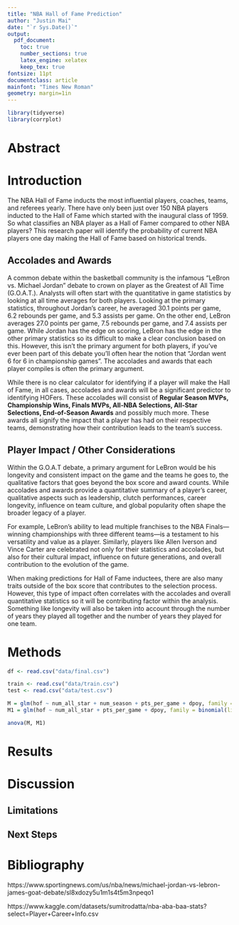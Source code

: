 ```yaml
---
title: "NBA Hall of Fame Prediction"
author: "Justin Mai"
date: "`r Sys.Date()`"
output: 
  pdf_document:
    toc: true
    number_sections: true
    latex_engine: xelatex
    keep_tex: true
fontsize: 11pt
documentclass: article
mainfont: "Times New Roman"
geometry: margin=1in
---
```


```r
library(tidyverse)
library(corrplot)
```


\newpage

# Abstract

\newpage

# Introduction

The NBA Hall of Fame inducts the most influential players, coaches, teams, and referees
yearly. There have only been just over 150 NBA players inducted to the Hall of Fame which
started with the inaugural class of 1959. So what classifies an NBA player as a Hall of Famer
compared to other NBA players? This research paper will identify the probability of current NBA players
one day making the Hall of Fame based on historical trends.

## Accolades and Awards

A common debate within the basketball community is the infamous "LeBron vs. Michael Jordan" debate
to crown on player as the Greatest of All Time (G.O.A.T.). Analysts will often start with the quantitative
in game statistics by looking at all time averages for both players. Looking at the primary statistics, throughout
Jordan's career, he averaged $30.1$ points per game, $6.2$ rebounds per game, and $5.3$ assists per game. On the other
end, LeBron averages $27.0$ points per game, $7.5$ rebounds per game, and $7.4$ assists per game. While Jordan has the
edge on scoring, LeBron has the edge in the other primary statistics so its difficult to make a clear conclusion
based on this. However, this isn't the primary argument for both players, if you've ever been part of this debate
you'll often hear the notion that "Jordan went 6 for 6 in championship games". The accolades and awards that each
player compiles is often the primary argument.

While there is no clear calculator for identifying if a player will make the Hall of Fame, in all cases, accolades and
awards will be a significant predictor to identifying HOFers. These accolades will consist of **Regular Season MVPs, Championship Wins, Finals MVPs, All-NBA Selections, All-Star Selections, End-of-Season Awards** and possibly much more. These awards all signify the impact
that a player has had on their respective teams, demonstrating how their contribution leads to the team's success.

## Player Impact / Other Considerations

Within the G.O.A.T debate, a primary argument for LeBron would be his longevity and consistent impact on the game
and the teams he goes to, the qualitative factors that goes beyond the box score and award counts. While accolades and awards 
provide a quantitative summary of a player's career, qualitative aspects such as leadership, clutch performances, career longevity, 
influence on team culture, and global popularity often shape the broader legacy of a player.

For example, LeBron’s ability to lead multiple franchises to the NBA Finals—winning championships with three different teams—is a testament 
to his versatility and value as a player. Similarly, players like Allen Iverson and Vince Carter are celebrated not only for their 
statistics and accolades, but also for their cultural impact, influence on future generations, and overall contribution to the evolution of the game.

When making predictions for Hall of Fame inductees, there are also many traits outside of the box score that contributes to
the selection process. However, this type of impact often correlates with the accolades and overall quantitative statistics so
it will be contributing factor within the analysis. Something like longevity will also be taken into account through the number
of years they played all together and the number of years they played for one team.

# Methods

```r
df <- read.csv("data/final.csv")
```

```r
train <- read.csv("data/train.csv")
test <- read.csv("data/test.csv")
```

```r
M = glm(hof ~ num_all_star + num_season + pts_per_game + dpoy, family = binomial(link="logit"), data = train)
M1 = glm(hof ~ num_all_star + pts_per_game + dpoy, family = binomial(link="logit"), data = train)

anova(M, M1)
```



# Results

# Discussion

## Limitations

## Next Steps

# Bibliography

https://www.sportingnews.com/us/nba/news/michael-jordan-vs-lebron-james-goat-debate/sl8xdozy5u1m1s4t5m3npeqo1

https://www.kaggle.com/datasets/sumitrodatta/nba-aba-baa-stats?select=Player+Career+Info.csv
